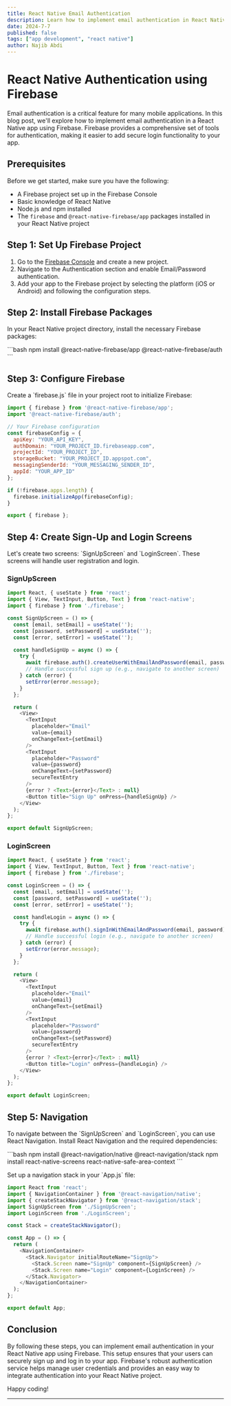 ```yaml
---
title: React Native Email Authentication
description: Learn how to implement email authentication in React Native using Firebase.
date: 2024-7-7
published: false
tags: ["app development", "react native"]
author: Najib Abdi
---
```


# React Native Authentication using Firebase

Email authentication is a critical feature for many mobile applications. In this blog post, we'll explore how to implement email authentication in a React Native app using Firebase. Firebase provides a comprehensive set of tools for authentication, making it easier to add secure login functionality to your app.

## Prerequisites

Before we get started, make sure you have the following:

- A Firebase project set up in the Firebase Console
- Basic knowledge of React Native
- Node.js and npm installed
- The `firebase` and `@react-native-firebase/app` packages installed in your React Native project

## Step 1: Set Up Firebase Project

1. Go to the [Firebase Console](https://console.firebase.google.com/) and create a new project.
2. Navigate to the Authentication section and enable Email/Password authentication.
3. Add your app to the Firebase project by selecting the platform (iOS or Android) and following the configuration steps.

## Step 2: Install Firebase Packages

In your React Native project directory, install the necessary Firebase packages:

\`\`\`bash
npm install @react-native-firebase/app @react-native-firebase/auth
\`\`\`

## Step 3: Configure Firebase

Create a \`firebase.js\` file in your project root to initialize Firebase:

```javascript
import { firebase } from '@react-native-firebase/app';
import '@react-native-firebase/auth';

// Your Firebase configuration
const firebaseConfig = {
  apiKey: "YOUR_API_KEY",
  authDomain: "YOUR_PROJECT_ID.firebaseapp.com",
  projectId: "YOUR_PROJECT_ID",
  storageBucket: "YOUR_PROJECT_ID.appspot.com",
  messagingSenderId: "YOUR_MESSAGING_SENDER_ID",
  appId: "YOUR_APP_ID"
};

if (!firebase.apps.length) {
  firebase.initializeApp(firebaseConfig);
}

export { firebase };
```

## Step 4: Create Sign-Up and Login Screens

Let's create two screens: \`SignUpScreen\` and \`LoginScreen\`. These screens will handle user registration and login.

### SignUpScreen

```javascript
import React, { useState } from 'react';
import { View, TextInput, Button, Text } from 'react-native';
import { firebase } from './firebase';

const SignUpScreen = () => {
  const [email, setEmail] = useState('');
  const [password, setPassword] = useState('');
  const [error, setError] = useState('');

  const handleSignUp = async () => {
    try {
      await firebase.auth().createUserWithEmailAndPassword(email, password);
      // Handle successful sign up (e.g., navigate to another screen)
    } catch (error) {
      setError(error.message);
    }
  };

  return (
    <View>
      <TextInput
        placeholder="Email"
        value={email}
        onChangeText={setEmail}
      />
      <TextInput
        placeholder="Password"
        value={password}
        onChangeText={setPassword}
        secureTextEntry
      />
      {error ? <Text>{error}</Text> : null}
      <Button title="Sign Up" onPress={handleSignUp} />
    </View>
  );
};

export default SignUpScreen;
```

### LoginScreen

```javascript
import React, { useState } from 'react';
import { View, TextInput, Button, Text } from 'react-native';
import { firebase } from './firebase';

const LoginScreen = () => {
  const [email, setEmail] = useState('');
  const [password, setPassword] = useState('');
  const [error, setError] = useState('');

  const handleLogin = async () => {
    try {
      await firebase.auth().signInWithEmailAndPassword(email, password);
      // Handle successful login (e.g., navigate to another screen)
    } catch (error) {
      setError(error.message);
    }
  };

  return (
    <View>
      <TextInput
        placeholder="Email"
        value={email}
        onChangeText={setEmail}
      />
      <TextInput
        placeholder="Password"
        value={password}
        onChangeText={setPassword}
        secureTextEntry
      />
      {error ? <Text>{error}</Text> : null}
      <Button title="Login" onPress={handleLogin} />
    </View>
  );
};

export default LoginScreen;
```

## Step 5: Navigation

To navigate between the \`SignUpScreen\` and \`LoginScreen\`, you can use React Navigation. Install React Navigation and the required dependencies:

\`\`\`bash
npm install @react-navigation/native @react-navigation/stack
npm install react-native-screens react-native-safe-area-context
\`\`\`

Set up a navigation stack in your \`App.js\` file:

```javascript
import React from 'react';
import { NavigationContainer } from '@react-navigation/native';
import { createStackNavigator } from '@react-navigation/stack';
import SignUpScreen from './SignUpScreen';
import LoginScreen from './LoginScreen';

const Stack = createStackNavigator();

const App = () => {
  return (
    <NavigationContainer>
      <Stack.Navigator initialRouteName="SignUp">
        <Stack.Screen name="SignUp" component={SignUpScreen} />
        <Stack.Screen name="Login" component={LoginScreen} />
      </Stack.Navigator>
    </NavigationContainer>
  );
};

export default App;
```

## Conclusion

By following these steps, you can implement email authentication in your React Native app using Firebase. This setup ensures that your users can securely sign up and log in to your app. Firebase's robust authentication service helps manage user credentials and provides an easy way to integrate authentication into your React Native project.

Happy coding!

---

